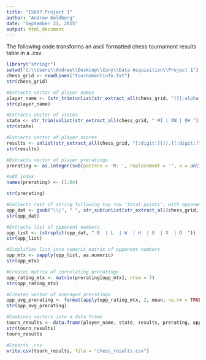 ```yaml
---
title: "IS607 Project 1"
author: "Andrew Goldberg"
date: "September 21, 2015"
output: html_document
---
```

The following code transforms an ascii formatted chess tournament results table in a .csv.

```r
library("stringr")
setwd("C:\\Users\\Andrew\\Desktop\\Cuny\\Data Acquisition\\Project 1")
chess_grid <- readLines("tournamentinfo.txt")
str(chess_grid)
```


```r
#Extracts vector of player names
player_name <- (str_trim(unlist(str_extract_all(chess_grid, "([[:alpha:] ]-?){15,31}"))))[2:65]
str(player_name)
```

```r
#Extracts vector of states
state <- str_trim(unlist(str_extract_all(chess_grid, " MI | ON | OH ")))
str(state)
```

```r
#Extracts vector of player scores
results <- unlist(str_extract_all(chess_grid, "[:digit:][//.][:digit:]"))
str(results)
```

```r
#Extracts vector of player preratings
prerating <- as.integer(sub(pattern = 'R: ', replacement = '', x = unlist(str_extract_all(chess_grid, "R: [[:digit:] ]{4}"))))

#add index
names(prerating) <- (1:64)

str(prerating)
```

```r
#Collects rest of string following top row 'total points', with opponent data
opp_dat <- gsub("\\|", " ", str_sub(unlist(str_extract_all(chess_grid, "[:digit:][//.][:digit:][|DLWUXBH[:digit:] ]{44}")), start = 10, end = 47))
str(opp_dat)

#Extracts list of opponent numbers
opp_list <- (strsplit(opp_dat, " B  | L  | W  | H  | U  | X  | D  "))
str(opp_list)

#Simplifies list into numeric matrix of opponent numbers
opp_mtx <- sapply(opp_list, as.numeric)
str(opp_mtx)

#Creates matrix of correlating preratings
opp_rating_mtx <- matrix(prerating[opp_mtx], nrow = 7)
str(opp_rating_mtx)

#Creates vector of averaged preratings
opp_avg_prerating <- format(apply(opp_rating_mtx, 2, mean, na.rm = TRUE), digits = 4)
str(opp_avg_prerating)
```

```r
#Combines vectors into a data frame
tourn_results <- data.frame(player_name, state, results, prerating, opp_avg_prerating)
str(tourn_results)
tourn_results

#Exports .csv
write.csv(tourn_results, file = "chess_results.csv")
```



